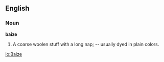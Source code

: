 ==English==

===Noun===

'''baize'''

#A coarse woolen stuff with a long nap; -- usually dyed in plain colors.

[[io:Baize]]